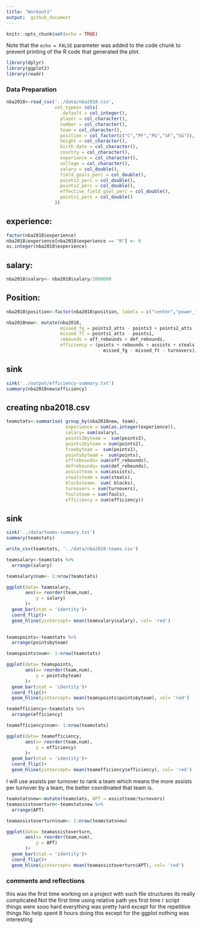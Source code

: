 ```yaml
---
title: "Workout1"
output:  github_document
---
```


```r
knitr::opts_chunk$set(echo = TRUE)
```



Note that the `echo = FALSE` parameter was added to the code chunk to prevent printing of the R code that generated the plot.
```r
library(dplyr)
library(ggplot2)
library(readr)
```


### Data Preparation
```r



nba2018<-read_csv('../data/nba2018.csv',
                  col_types= cols(
                    .default = col_integer(),
                    player = col_character(),
                    number = col_character(),
                    team = col_character(),
                    position = col_factor(c("C","PF","PG","SF","SG")),
                    height = col_character(),
                    birth_date = col_character(),
                    country = col_character(),
                    experience = col_character(),
                    college = col_character(),
                    salary = col_double(),
                    field_goals_perc = col_double(),
                    points3_perc = col_double(),
                    points2_perc = col_double(),
                    effective_field_goal_perc = col_double(),
                    points1_perc = col_double()
                  ))
```
## experience:
```r
factor(nba2018$experience)
nba2018$experience[nba2018$experience == "R"] <- 0
as.integer(nba2018$experience)
```
## salary:
```r
nba2018$salary<- nba2018$salary/1000000
```
## Position:
```r
nba2018$position<-factor(nba2018$position, labels = c("center","power_fwd","point_guard","small_fwd",'shoot_guard'))
```
```r
nba2018new<- mutate(nba2018,
                    missed_fg = points3_atts - points3 + points2_atts - points2,
                    missed_ft = points1_atts - points1,
                    rebounds = off_rebounds + def_rebounds,
                    efficiency = (points + rebounds + assists + steals + blocks
                                  - missed_fg - missed_ft - turnovers)/ games )
```
## sink
```r
sink('../output/efficiency-summary.txt')
summary(nba2018new$efficiency)
```
## creating nba2018.csv
```r
teamstats<-summarise( group_by(nba2018new, team),
                      experience = sum(as.integer(experience)),
                      salary= sum(salary),
                      points3byteam =  sum(points3),
                      points2byteam = sum(points2),
                      freebyteam =  sum(points1),
                      pointsbyteam =  sum(points),
                      offrebounds= sum(off_rebounds),
                      defrebounds= sum(def_rebounds),
                      assistteam = sum(assists),
                      stealsteam = sum(steals), 
                      blocksteam=  sum( blocks),
                      turnovers = sum(turnovers),
                      foulsteam = sum(fouls),
                      efficiency = sum(efficiency))
```
## sink
```r
sink('../data/teams-summary.txt')
summary(teamstats)
```
```r
write_csv(teamstats, '../data/nba2018-teams.csv')
```



```r
teamsalary<-teamstats %>% 
  arrange(salary)

teamsalary$num<- 1:nrow(teamstats)
```

```r
ggplot(data= teamsalary, 
       aes(x= reorder(team,num),
           y = salary)
       )+
  geom_bar(stat = 'identity')+
  coord_flip()+
  geom_hline(yintercept= mean(teamsalary$salary), col= 'red')
  
```
```r
teamspoints<-teamstats %>% 
  arrange(pointsbyteam)

teamspoints$num<- 1:nrow(teamstats)
```
```r
ggplot(data= teamspoints, 
       aes(x= reorder(team,num),
           y = pointsbyteam)
       )+
  geom_bar(stat = 'identity')+
  coord_flip()+
  geom_hline(yintercept= mean(teamspoints$pointsbyteam), col= 'red')
```
```r
teamefficiency<-teamstats %>% 
  arrange(efficiency)

teamefficiency$num<- 1:nrow(teamstats)
```
```r
ggplot(data= teamefficiency, 
       aes(x= reorder(team,num),
           y = efficiency)
       )+
  geom_bar(stat = 'identity')+
  coord_flip()+
  geom_hline(yintercept= mean(teamefficiency$efficiency), col= 'red')
```


I will use assists per turnover to rank a team
which means the more assists per turnover by a team, the better coordinated that team is.


```r
teamstatsnew<-mutate(teamstats, APT = assistteam/turnovers)
teamassistoverturn<-teamstatsnew %>% 
  arrange(APT)

teamassistoverturn$num<- 1:nrow(teamstatsnew)
```
```r
ggplot(data= teamassistoverturn, 
       aes(x= reorder(team,num),
           y = APT)
       )+
  geom_bar(stat = 'identity')+
  coord_flip()+
  geom_hline(yintercept= mean(teamassistoverturn$APT), col= 'red')
```

### comments and reflections

this was the first time working on a project with such file structures
its really complicated
Not the first time using relative path
yes first time r script
things were sooo hard
everything was pretty hard except for the repetitive things
No help
spent 8 hours doing this
except for the ggplot nothing was interesting